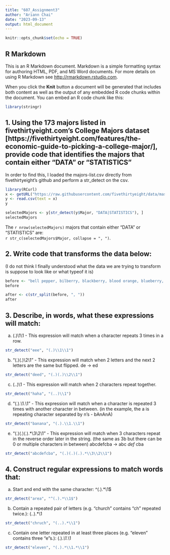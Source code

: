 ```yaml
---
title: "607_Assignment3"
author: "Ariann Chai"
date: "2023-09-13"
output: html_document
---
```


```r
knitr::opts_chunk$set(echo = TRUE)
```

## R Markdown

This is an R Markdown document. Markdown is a simple formatting syntax for authoring HTML, PDF, and MS Word documents. For more details on using R Markdown see <http://rmarkdown.rstudio.com>.

When you click the **Knit** button a document will be generated that includes both content as well as the output of any embedded R code chunks within the document. You can embed an R code chunk like this:

```r
library(stringr)
```

## 1. Using the 173 majors listed in fivethirtyeight.com’s College Majors dataset [https://fivethirtyeight.com/features/the-economic-guide-to-picking-a-college-major/], provide code that identifies the majors that contain either "DATA" or "STATISTICS"

In order to find this, I loaded the majors-list.csv directly from fivethirtyeight's github and perform a str_detect on the csv. 

```r
library(RCurl) 
x <- getURL("https://raw.githubusercontent.com/fivethirtyeight/data/master/college-majors/majors-list.csv") 
y <- read.csv(text = x)
y

selectedMajors <- y[str_detect(y$Major, "DATA|STATISTICS"), ]
selectedMajors
```

The `r nrow(selectedMajors)` majors that contain either "DATA" or "STATISTICS" are:  
`r str_c(selectedMajors$Major, collapse = ", ")`.  

## 2. Write code that transforms the data below:  

(I do not think I finally understood what the data we are trying to transform is suppose to look like or what typeof it is)

```r
before <- "bell pepper, bilberry, blackberry, blood orange, blueberry, cantaloupe, chili pepper, cloudberry, elderberry, lime, lychee, mulberry, olive, salal berry"
before

after <- c(str_split(before, ", "))
after
```  

## 3. Describe, in words, what these expressions will match:

a. (.)\1\1 - This expression will match when a character repeats 3 times in a row.

```r
str_detect("eee", "(.)\\1\\1")
```    

b. "(.)(.)\\2\\1" - This expression will match when 2 letters and the next 2 letters are the same but flipped. de -> ed

```r
str_detect("deed", "(.)(.)\\2\\1")
```  

c. (..)\1 - This expression will match when 2 characters repeat together.

```r
str_detect("haha", "(..)\\1")
```  

d. "(.).\\1.\\1" - This expression will match when a character is repeated 3 times with another character in between. (in the example, the a is repeating character separated by n's - bAnAnA)

```r
str_detect("banana", "(.).\\1.\\1")
```    

e. "(.)(.)(.).*\\3\\2\\1" - This expression will match when 3 characters repeat in the reverse order later in the string. (the same as 3b but there can be 0 or multiple characters in between) abcdefcba -> abc _def_ cba

```r
str_detect("abcdefcba", "(.)(.)(.).*\\3\\2\\1")
```   

## 4. Construct regular expressions to match words that:

a. Start and end with the same character: ^(.).*\\1$
```r
str_detect("area", "^(.).*\\1$")
```  

b. Contain a repeated pair of letters (e.g. "church" contains "ch" repeated twice.): (..).*\\1
```r
str_detect("chruch", "(..).*\\1")
```   

c. Contain one letter repeated in at least three places (e.g. "eleven" contains three "e"s.): (.).*\\1.*\\1
```r
str_detect("eleven", "(.).*\\1.*\\1")
```   
